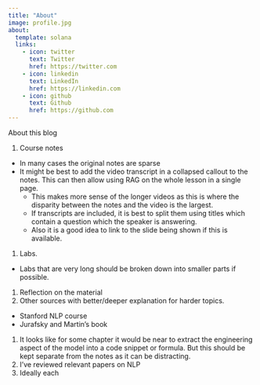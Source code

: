 ```yaml
---
title: "About"
image: profile.jpg
about:
  template: solana
  links:
    - icon: twitter
      text: Twitter
      href: https://twitter.com
    - icon: linkedin
      text: LinkedIn
      href: https://linkedin.com
    - icon: github
      text: Github
      href: https://github.com
---
```


About this blog

1. Course notes
  - In many cases the original notes are sparse
  - It might be best to add the video transcript in a collapsed callout to the notes. This can then allow using RAG on the whole lesson in a single page.
    - This makes more sense of the longer videos as this is where the disparity between the notes and the video is the largest.
    - If transcripts are included, it is best to split them using titles which contain a question which the speaker is answering.
    - Also it is a good idea to link to the slide being shown if this is available.
1. Labs. 
  - Labs that are very long should be broken down into smaller parts if possible.
1. Reflection on the material
1. Other sources with better/deeper explanation for harder topics.
  - Stanford NLP course
  - Jurafsky and Martin's book
1. It looks like for some chapter it would be near to extract the engineering aspect of the model into a code snippet or formula. But this should be kept separate from the notes as it can be distracting.
1. I've reviewed relevant papers on NLP
1. Ideally each 
